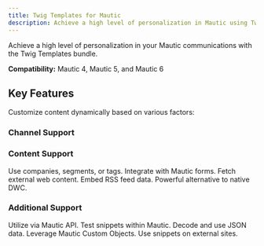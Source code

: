 ```yaml
---
title: Twig Templates for Mautic
description: Achieve a high level of personalization in Mautic using Twig Templates. Compatible with Mautic 4, 5, and 6.
---
```


Achieve a high level of personalization in your Mautic communications with the Twig Templates bundle.

**Compatibility:** Mautic 4, Mautic 5, and Mautic 6

## Key Features

Customize content dynamically based on various factors:

### Channel Support

<CardGroup cols={3}>
  <Card title="Emails" icon="Mail"></Card>
  <Card title="Landing Pages" icon="LayoutTemplate"></Card>
  <Card title="Text Messages" icon="MessageSquare"></Card>
</CardGroup>

### Content Support

<CardGroup cols={3}>
  <Card title="Contact Data" icon="Users">Use companies, segments, or tags.</Card>
  <Card title="Forms Support" icon="ClipboardList">Integrate with Mautic forms.</Card>
  <Card title="Content from URL" icon="Link">Fetch external web content.</Card>
  <Card title="RSS Content" icon="Rss">Embed RSS feed data.</Card>
  <Card title="Dynamic Content Alt." icon="Replace">Powerful alternative to native DWC.</Card>
</CardGroup>

### Additional Support

<CardGroup cols={3}>
  <Card title="API Support" icon="Code" href="/twig-templates/api">Utilize via Mautic API.</Card>
  <Card title="Direct Testing" icon="TestTube2">Test snippets within Mautic.</Card>
  <Card title="JSON Processing" icon="Braces">Decode and use JSON data.</Card>
  <Card title="Custom Objects" icon="Database">Leverage Mautic Custom Objects.</Card>
  <Card title="Embed on Webpage" icon="Globe">Use snippets on external sites.</Card>
</CardGroup>

